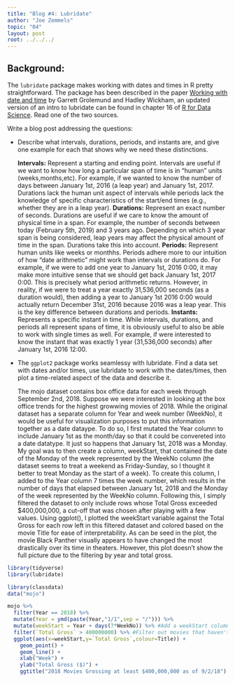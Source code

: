 ```yaml
---
title: "Blog #4: Lubridate"
author: "Joe Zemmels"
topic: "04"
layout: post
root: ../../../
---
```



## Background:


The `lubridate` package makes working with dates and times in R pretty straightforward. The package has been described in the paper [Working with date and time](http://www.jstatsoft.org/v40/i03/) by Garrett Grolemund and Hadley Wickham, an updated version of an intro to lubridate can be found in chapter 16 of [R for Data Science](https://r4ds.had.co.nz/dates-and-times.html). Read one of the two sources.

Write a blog post addressing the questions:


- Describe what intervals, durations, periods, and instants are, and give one example for each that shows why we need these distinctions.

  **Intervals:** Represent a starting and ending point. Intervals are useful if we want to know how long a particular span of time is in "human" units (weeks,months,etc). For example, if we wanted to know the number of days between January 1st, 2016 (a leap year) and January 1st, 2017. Durations lack the human unit aspect of intervals while periods lack the knowledge of specific characteristics of the start/end times (e.g., whether they are in a leap year).
  **Durations:** Represent an exact number of seconds. Durations are useful if we care to know the amount of physical time in a span. For example, the number of seconds between today (February 5th, 2019) and 3 years ago. Depending on which 3 year span is being considered, leap years may affect the physical amount of time in the span. Durations take this into account.
  **Periods:** Represent human units like weeks or monthhs. Periods adhere more to our intuition of how "date arithmetic" might work than intervals or durations do. For example, if we were to add one year to January 1st, 2016 0:00, it may make more intuitive sense that we should get back January 1st, 2017 0:00. This is precisely what period arithmetic returns. However, in reality, if we were to treat a year exactly 31,536,000 seconds (as a duration would), then adding a year to January 1st 2016 0:00 would actually return December 31st, 2016 because 2016 was a leap year. This is the key difference between durations and periods.
  **Instants:** Represents a specific instant in time. While intervals, durations, and periods all represent spans of time, it is obviously useful to also be able to work with single times as well. For example, if were interested to know the instant that was exactly 1 year (31,536,000 seconds) after January 1st, 2016 12:00.

- The `ggplot2` package works seamlessy with lubridate. Find a data set with dates and/or times, use lubridate to work with the dates/times, then plot a time-related aspect of the data and describe it.  

  The mojo dataset contains box office data for each week through September 2nd, 2018. Suppose we were interested in looking at the box office trends for the highest growwing movies of 2018. While the original dataset has a separate column for Year and week number (WeekNo), it would be useful for visualization purposes to put this information together as a date dataype. To do so, I first mutated the Year column to include January 1st as the month/day so that it could be convereted into a date datatype. It just so happens that January 1st, 2018 was a Monday. My goal was to then create a column, weekStart, that contained the date of the Monday of the week represented by the WeekNo column (the dataset seems to treat a weekend as Friday-Sunday, so I thought it better to treat Monday as the start of a week). To create this column, I added to the Year column 7 times the week number, which results in the number of days that elapsed between January 1st, 2018 and the Monday of the week represented by the WeekNo column. Following this, I simply filtered the dataset to only include rows whose Total Gross exceeded $400,000,000, a cut-off that was chosen after playing with a few values. Using ggplot(), I plotted the weekStart variable against the Total Gross for each row left in this filtered dataset and colored based on the movie Title for ease of interpretability. As can be seed in the plot, the movie Black Panther visually appears to have changed the most drastically over its time in theaters. However, this plot doesn't show the full picture due to the filtering by year and total gross.

```r
library(tidyverse)
library(lubridate)

library(classdata)
data("mojo")

mojo %>%
  filter(Year == 2018) %>%
  mutate(Year = ymd(paste(Year,"1/1",sep = "/"))) %>% 
  mutate(weekStart = Year + days(7*WeekNo)) %>% #Add a weekStart column representing the Monday of each week
  filter(`Total Gross` > 400000000) %>% #Filter out movies that haven't grossed more than $400,000,000
  ggplot(aes(x=weekStart,y=`Total Gross`,colour=Title)) + 
    geom_point() +
    geom_line() +
    xlab("Week") + 
    ylab("Total Gross ($)") + 
    ggtitle("2018 Movies Grossing at least $400,000,000 as of 9/2/18")
```